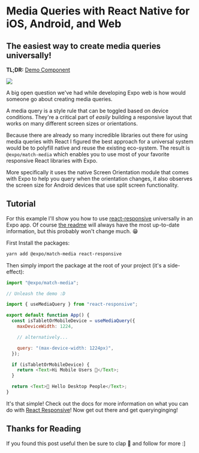 # Media Queries with React Native for iOS, Android, and Web


## The easiest way to create media queries universally!

**TL;DR:** [Demo Component](https://github.com/expo/match-media/blob/master/App.js)

![](./images/19u0qwz1W4sKsdwW4BN-Qgw.png)

A big open question we've had while developing Expo web is how would someone go about creating media queries.

A media query is a style rule that can be toggled based on device conditions. They're a critical part of _easily_ building a responsive layout that works on many different screen sizes or orientations.

Because there are already so many incredible libraries out there for using media queries with React I figured the best approach for a universal system would be to polyfill native and reuse the existing eco-system. The result is `@expo/match-media` which enables you to use most of your favorite responsive React libraries with Expo.

More specifically it uses the native Screen Orientation module that comes with Expo to help you query when the orientation changes, it also observes the screen size for Android devices that use split screen functionality.

## Tutorial

For this example I'll show you how to use [react-responsive](https://github.com/contra/react-responsive) universally in an Expo app. Of course [the readme](https://github.com/expo/match-media) will always have the most up-to-date information, but this probably won't change much. 😁

First Install the packages:

```sh
yarn add @expo/match-media react-responsive
```

Then simply import the package at the root of your project (it's a side-effect):

```js
import "@expo/match-media";

// Unleash the demo :D

import { useMediaQuery } from "react-responsive";

export default function App() {
  const isTabletOrMobileDevice = useMediaQuery({
    maxDeviceWidth: 1224,

    // alternatively...

    query: "(max-device-width: 1224px)",
  });

  if (isTabletOrMobileDevice) {
    return <Text>Hi Mobile Users 👋</Text>;
  }

  return <Text>👋 Hello Desktop People</Text>;
}
```

It's that simple! Check out the docs for more information on what you can do with [React Responsive](https://github.com/evanbacon/react-responsive#with-hooks)! Now get out there and get queryinginging!

## Thanks for Reading

If you found this post useful then be sure to clap 👏 and follow for more :]

<Embed url="https://twitter.com/baconbrix" />

<Embed url="https://github.com/evanbacon" />

<Embed url="https://github.com/expo/match-media" />
